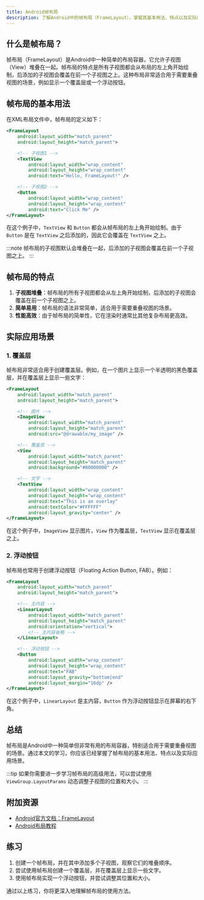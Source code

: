 ```yaml
---
title: Android帧布局
description: 了解Android中的帧布局（FrameLayout），掌握其基本用法、特点以及实际应用场景。
---
```


## 什么是帧布局？

帧布局（FrameLayout）是Android中一种简单的布局容器，它允许子视图（View）堆叠在一起。帧布局的特点是所有子视图都会从布局的左上角开始绘制，后添加的子视图会覆盖在前一个子视图之上。这种布局非常适合用于需要重叠视图的场景，例如显示一个覆盖层或一个浮动按钮。

## 帧布局的基本用法

在XML布局文件中，帧布局的定义如下：

```xml
<FrameLayout
    android:layout_width="match_parent"
    android:layout_height="match_parent">

    <!-- 子视图1 -->
    <TextView
        android:layout_width="wrap_content"
        android:layout_height="wrap_content"
        android:text="Hello, FrameLayout!" />

    <!-- 子视图2 -->
    <Button
        android:layout_width="wrap_content"
        android:layout_height="wrap_content"
        android:text="Click Me" />
</FrameLayout>
```

在这个例子中，`TextView` 和 `Button` 都会从帧布局的左上角开始绘制。由于 `Button` 是在 `TextView` 之后添加的，因此它会覆盖在 `TextView` 之上。

:::note
帧布局的子视图默认会堆叠在一起，后添加的子视图会覆盖在前一个子视图之上。
:::

## 帧布局的特点

1. **子视图堆叠**：帧布局的所有子视图都会从左上角开始绘制，后添加的子视图会覆盖在前一个子视图之上。
2. **简单易用**：帧布局的语法非常简单，适合用于需要重叠视图的场景。
3. **性能高效**：由于帧布局的简单性，它在渲染时通常比其他复杂布局更高效。

## 实际应用场景

### 1. 覆盖层

帧布局非常适合用于创建覆盖层。例如，在一个图片上显示一个半透明的黑色覆盖层，并在覆盖层上显示一些文字：

```xml
<FrameLayout
    android:layout_width="match_parent"
    android:layout_height="match_parent">

    <!-- 图片 -->
    <ImageView
        android:layout_width="match_parent"
        android:layout_height="match_parent"
        android:src="@drawable/my_image" />

    <!-- 覆盖层 -->
    <View
        android:layout_width="match_parent"
        android:layout_height="match_parent"
        android:background="#80000000" />

    <!-- 文字 -->
    <TextView
        android:layout_width="wrap_content"
        android:layout_height="wrap_content"
        android:text="This is an overlay"
        android:textColor="#FFFFFF"
        android:layout_gravity="center" />
</FrameLayout>
```

在这个例子中，`ImageView` 显示图片，`View` 作为覆盖层，`TextView` 显示在覆盖层之上。

### 2. 浮动按钮

帧布局也常用于创建浮动按钮（Floating Action Button, FAB）。例如：

```xml
<FrameLayout
    android:layout_width="match_parent"
    android:layout_height="match_parent">

    <!-- 主内容 -->
    <LinearLayout
        android:layout_width="match_parent"
        android:layout_height="match_parent"
        android:orientation="vertical">
        <!-- 主内容省略 -->
    </LinearLayout>

    <!-- 浮动按钮 -->
    <Button
        android:layout_width="wrap_content"
        android:layout_height="wrap_content"
        android:text="FAB"
        android:layout_gravity="bottom|end"
        android:layout_margin="16dp" />
</FrameLayout>
```

在这个例子中，`LinearLayout` 是主内容，`Button` 作为浮动按钮显示在屏幕的右下角。

## 总结

帧布局是Android中一种简单但非常有用的布局容器，特别适合用于需要重叠视图的场景。通过本文的学习，你应该已经掌握了帧布局的基本用法、特点以及实际应用场景。

:::tip
如果你需要进一步学习帧布局的高级用法，可以尝试使用 `ViewGroup.LayoutParams` 动态调整子视图的位置和大小。
:::

## 附加资源

- [Android官方文档：FrameLayout](https://developer.android.com/reference/android/widget/FrameLayout)
- [Android布局教程](https://developer.android.com/guide/topics/ui/declaring-layout)

## 练习

1. 创建一个帧布局，并在其中添加多个子视图，观察它们的堆叠顺序。
2. 尝试使用帧布局创建一个覆盖层，并在覆盖层上显示一些文字。
3. 使用帧布局实现一个浮动按钮，并尝试调整其位置和大小。

通过以上练习，你将更深入地理解帧布局的使用方法。